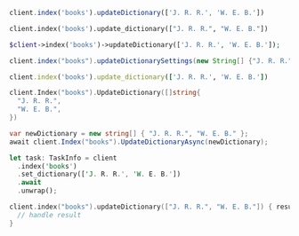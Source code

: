 <CodeGroup>

```javascript JS
client.index('books').updateDictionary(['J. R. R.', 'W. E. B.'])
```

```python Python
client.index('books').update_dictionary(["J. R. R.", "W. E. B."])
```

```php PHP
$client->index('books')->updateDictionary(['J. R. R.', 'W. E. B.']);
```

```java Java
client.index("books").updateDictionarySettings(new String[] {"J. R. R.", "W. E. B."});
```

```ruby Ruby
client.index('books').update_dictionary(['J. R. R.', 'W. E. B.'])
```

```go Go
client.Index("books").UpdateDictionary([]string{
  "J. R. R.",
  "W. E. B.",
})
```

```csharp C#
var newDictionary = new string[] { "J. R. R.", "W. E. B." };
await client.Index("books").UpdateDictionaryAsync(newDictionary);
```

```rust Rust
let task: TaskInfo = client
  .index('books')
  .set_dictionary(['J. R. R.', 'W. E. B.'])
  .await
  .unwrap();
```

```swift Swift
client.index("books").updateDictionary(["J. R. R.", "W. E. B."]) { result in
  // handle result
}
```
</CodeGroup>